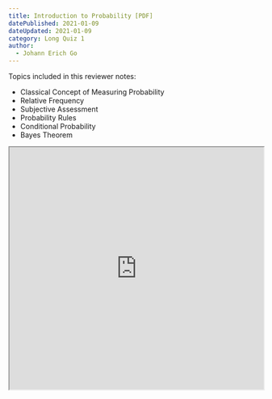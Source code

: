 ```yaml
---
title: Introduction to Probability [PDF]
datePublished: 2021-01-09
dateUpdated: 2021-01-09
category: Long Quiz 1
author: 
  - Johann Erich Go
---
```

Topics included in this reviewer notes:

* Classical Concept of Measuring Probability
* Relative Frequency
* Subjective Assessment
* Probability Rules
* Conditional Probability
* Bayes Theorem

<iframe src="https://drive.google.com/file/d/12Cw03bs0aIkp0kTGQYsg_Y3f2_-U-D0_/preview" width="100%" height="480" allow="autoplay"></iframe>